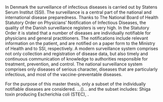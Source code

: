 \chapter{Dataset}

In Denmark the surveillance of infectious diseases is carried out by Statens Serum Institut (SSI). The surveillance is a central part of the national and international disease preparedness. Thanks to The National Board of Health Statutory Order on Physicians' Notification of Infectious Diseases, the quality of the Danish surveillance registers is very high. In the Statutory Order it is stated that a number of diseases\footnote{For a full list of individually notifiable diseases see \href{https://www.ssi.dk/sygdomme-beredskab-og-forskning/anmeldelse-af-sygdomme/lovpligtige-meldesystemer/individ_anmeldelses_sygdomme}{\nolinkurl{https://www.ssi.dk/sygdomme-beredskab-og-forskning/anmeldelse-af-sygdomme/lovpligtige-meldesystemer/individ_anmeldelses_sygdomme}}} are individually notifiable for physicians and general practitioners. The notifications include relevant information on the patient, and are notified on a paper form to the Ministry of Health and to SSI, respectively. A modern surveillance system comprises not only collection and registration of disease data, but also timely and continuous communication of knowledge to authorities responsible for treatment, prevention, and control. The national surveillance system comprises only diseases of serious character, diseases that are particularly infectious, and most of the vaccine-preventable diseases.

For the purpose of this master thesis, only a subset of the individually notifiable diseases are considered. ...(\textbf{WRITE SOMETHING ABOUT WHAT CHARACTERISES THE CHOSEN SUBSET I.E. SEASONALITY, INCIDENCE, ETC.})... and the subset includes: Shiga toxin producing Escherichia coli (STEC), \textbf{X, X, X (CHOOSE 4)}.


\textbf{Include a section with plots and tables of the data.}

\cleardoublepage